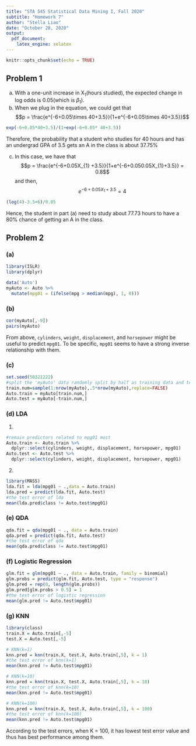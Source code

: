 ```yaml
---
title: "STA 545 Statistical Data Mining I, Fall 2020"
subtitle: "Homework 7"
author: "Stella Liao"
date: "October 28, 2020"
output:
  pdf_document: 
    latex_engine: xelatex
---
```


```r
knitr::opts_chunk$set(echo = TRUE)
```

## Problem 1
(a)
With a one-unit increase in X~1~(hours studied), the expected change in log odds is 0.05(which is $\beta$~1~).
(b)
When we plug in the equation, we could get that
$$p = \frac{e^{-6+0.05\times 40+3.5}}{1+e^{-6+0.05\times 40+3.5}}$$
```r
exp(-6+0.05*40+3.5)/(1+exp(-6+0.05* 40+3.5))
```
Therefore, the probability that a student who studies for 40 hours and has an undergrad GPA of 3.5 gets an A in the class is about 37.75%

(c)
In this case, we have that 
$$p = \frac{e^{-6+0.05X_{1} +3.5}}{1+e^{-6+0.050.05X_{1}+3.5}} = 0.8$$ and then,
$$e^{-6+0.05X_{1} +3.5} = 4$$
```r
(log(4)-3.5+6)/0.05
```
Hence, the student in part (a) need to study about 77.73 hours to have a 80% chance of getting an A in the class.

## Problem 2
### (a)
```r
library(ISLR) 
library(dplyr)

data('Auto')
myAuto <- Auto %>%
  mutate(mpg01 = (ifelse(mpg > median(mpg), 1, 0)))

```

### (b)
```r
cor(myAuto[,-9])
pairs(myAuto)
```

From above, `cylinders`, `weight`, `displacement`, and `horsepower` might be useful to predict `mpg01`. To be specific, `mpg01` seems to have a strong inverse relationship with them. 

### (c)
```r
set.seed(50321222)
#split the 'myAuto' data randomly split by half as training data and testing data
train.num=sample(1:nrow(myAuto),.5*nrow(myAuto),replace=FALSE)
Auto.train = myAuto[train.num,]
Auto.test = myAuto[-train.num,]
```

### (d) LDA  
1)
```r
#remain predictors related to mpg01 most
Auto.train <- Auto.train %>%
  dplyr::select(cylinders, weight, displacement, horsepower, mpg01)
Auto.test <- Auto.test %>%
  dplyr::select(cylinders, weight, displacement, horsepower, mpg01)
```  

2)
```r
library(MASS)
lda.fit = lda(mpg01 ~ .,data = Auto.train)
lda.pred = predict(lda.fit, Auto.test)
#the test error of lda
mean(lda.pred$class != Auto.test$mpg01)
```  

### (e) QDA
```r
qda.fit = qda(mpg01 ~ ., data = Auto.train)
qda.pred = predict(qda.fit, Auto.test)
#the test error of qda
mean(qda.pred$class != Auto.test$mpg01)
```  

### (f) Logistic Regression
```r
glm.fit = glm(mpg01 ~ ., data = Auto.train, family = binomial)
glm.probs = predict(glm.fit, Auto.test, type = "response")
glm.pred = rep(0, length(glm.probs))
glm.pred[glm.probs > 0.5] = 1
#the test error of logistic regression
mean(glm.pred != Auto.test$mpg01)
```  

### (g) KNN
```r
library(class)
train.X = Auto.train[,-5]
test.X = Auto.test[,-5]

# KNN(k=1)
knn.pred = knn(train.X, test.X, Auto.train[,5], k = 1)
#the test error of knn(k=1)
mean(knn.pred != Auto.test$mpg01)

# KNN(k=10)
knn.pred = knn(train.X, test.X, Auto.train[,5], k = 10)
#the test error of knn(k=10)
mean(knn.pred != Auto.test$mpg01)

# KNN(k=100)
knn.pred = knn(train.X, test.X, Auto.train[,5], k = 100)
#the test error of knn(k=100)
mean(knn.pred != Auto.test$mpg01)
```

According to the test errors, when K = 100, it has lowest test error value and thus has best performance among them.


